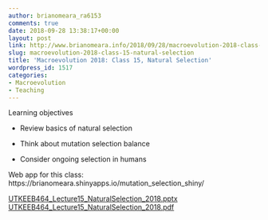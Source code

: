 ```yaml
---
author: brianomeara_ra6153
comments: true
date: 2018-09-28 13:38:17+00:00
layout: post
link: http://www.brianomeara.info/2018/09/28/macroevolution-2018-class-15-natural-selection/
slug: macroevolution-2018-class-15-natural-selection
title: 'Macroevolution 2018: Class 15, Natural Selection'
wordpress_id: 1517
categories:
- Macroevolution
- Teaching
---
```


Learning objectives



 	
  * Review basics of natural selection

 	
  * Think about mutation selection balance

 	
  * Consider ongoing selection in humans




Web app for this class: https://brianomeara.shinyapps.io/mutation_selection_shiny/



[UTKEEB464_Lecture15_NaturalSelection_2018.pptx](http://www.brianomeara.info/wp-content/uploads/2018/09/UTKEEB464_Lecture15_NaturalSelection_2018.pptx) [UTKEEB464_Lecture15_NaturalSelection_2018.pdf](http://www.brianomeara.info/wp-content/uploads/2018/09/UTKEEB464_Lecture15_NaturalSelection_2018-1.pdf)
